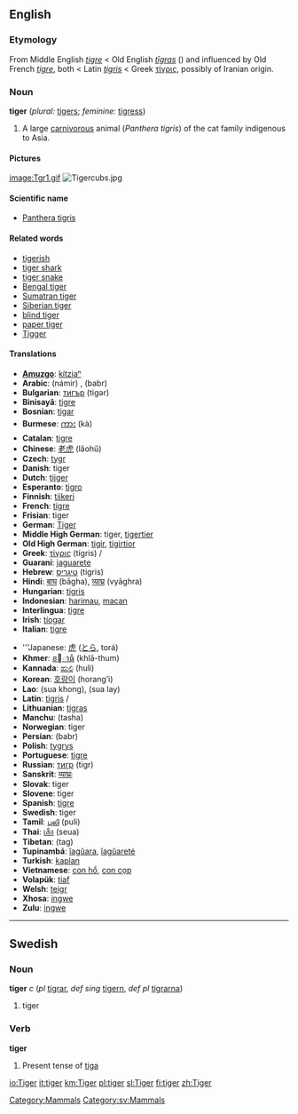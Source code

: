 ==English==
[[Category:Mammals]]
{{wikipedia}}
===Etymology===
From Middle English ''[[tigre]]'' < Old English ''[[tigras|tīgras]]'' ({{p}}) and influenced by Old French ''[[tigre]]'', both < Latin ''[[tigris]]'' < Greek [[τίγρις]], possibly of Iranian origin.

===Noun===
'''tiger''' (''plural:'' [[tigers]]; ''feminine:'' [[tigress]])

#A large [[carnivorous]] animal (''Panthera tigris'') of the cat family indigenous to Asia.

====Pictures====
[[image:Tgr1.gif]]      [[Image:Tigercubs.jpg]]

====Scientific name====
*[[Panthera tigris]]

====Related words====
*[[tigerish]]
*[[tiger shark]]
*[[tiger snake]]
*[[Bengal tiger]]
*[[Sumatran tiger]]
*[[Siberian tiger]]
*[[blind tiger]]
*[[paper tiger]]
*[[Tigger]]

====Translations====
{{top}}
*'''[[Amuzgo]]''': [[kítziaⁿ]]
*'''Arabic''': {{ARchar|[[نمر|نَمِرٌ]]}} (námir) {{m}}, {{ARchar|[[ببر|بَبرٌ]]}} (babr) {{m}}
*'''Bulgarian''': [[тигър]] (tigər) {{m}}
*'''Binisayâ''': [[tigre]]
*'''Bosnian''': [[tigar]]
*'''Burmese''': [[ကား]] (kà)
*'''Catalan''': [[tigre]] {{m}}
*'''Chinese''': [[老虎]] (lǎohǔ)
*'''Czech''': [[tygr]] {{m}}
*'''Danish''': tiger
*'''Dutch''': [[tijger]] {{m}}
*'''Esperanto''': [[tigro]]
*'''Finnish''': [[tiikeri]]
*'''French''': [[tigre]] {{m}}
*'''Frisian''': tiger
*'''German''': [[Tiger]] {{m}}
*'''Middle High German''': tiger, [[tigertier]]
*'''Old High German''': [[tigir]], [[tigirtior]]
*'''Greek''': [[τίγρις]] (tígris) {{m}}/{{f}}
*'''Guaraní''': [[jaguarete]]
*'''Hebrew''': [[טיגריס]] (tigris) {{m}}
*'''Hindi''': [[बाघ]] (bāgha), [[व्याघ्र]] (vyāghra)
*'''Hungarian''': [[tigris]]
*'''Indonesian''': [[harimau]], [[macan]]
*'''Interlingua''': [[tigre]]
*'''Irish''': [[tíogar]] {{m}}
*'''Italian''': [[tigre]] {{m}}
{{mid}}
*'''Japanese: [[虎]] ([[とら]], torá)
*'''Khmer''': [[ខាធំ]] (khlā-thum)
*'''Kannada''': [[ಹುಲಿ]] (huli)
*'''Korean''': [[호랑이]] (horang’i)
*'''Lao''': (sua khong), (sua lay)
*'''Latin''': [[tigris]] {{m}}/{{f}}
*'''Lithuanian''': [[tigras]] {{m}}
*'''Manchu''': (tasha)
*'''Norwegian''': tiger {{m}}
*'''Persian''': {{FAchar|[[ببر]]}} (babr)
*'''Polish''': [[tygrys]] {{m}}
*'''Portuguese''': [[tigre]] {{m}}
*'''Russian''': [[тигр]] (tigr) {{m}}
*'''Sanskrit''': [[व्याघ्रः]] {{Unicode|(vyāghraḥ)}}
*'''Slovak''': tiger {{m}}
*'''Slovene''': tiger {{m}}
*'''Spanish''': [[tigre]] {{m}}
*'''Swedish''': tiger
*'''Tamil''': [[புலி]] (puli)
*'''Thai''': [[เสือ]] (seua)
*'''Tibetan''': (tag)
*'''Tupinambá''': [[îagûara]], [[îagûareté]]
*'''Turkish''': [[kaplan]]
*'''Vietnamese''': [[con hổ]], [[con cọp]]
*'''Volapük''': [[tiaf]]
*'''Welsh''': [[teigr]] {{m}}
*'''Xhosa''': [[ingwe]]
*'''Zulu''': [[ingwe]]
{{bottom}}


----

==Swedish==
[[Category:sv:Mammals]]
===Noun===
'''tiger''' ''c'' (''pl'' [[tigrar]], ''def sing'' [[tigern]], ''def pl'' [[tigrarna]])

#tiger

===Verb===
'''tiger''' 

#Present tense of [[tiga#Swedish|tiga]]

[[io:Tiger]]
[[it:tiger]]
[[km:Tiger]]
[[pl:tiger]]
[[sl:Tiger]]
[[fi:tiger]]
[[zh:Tiger]]
